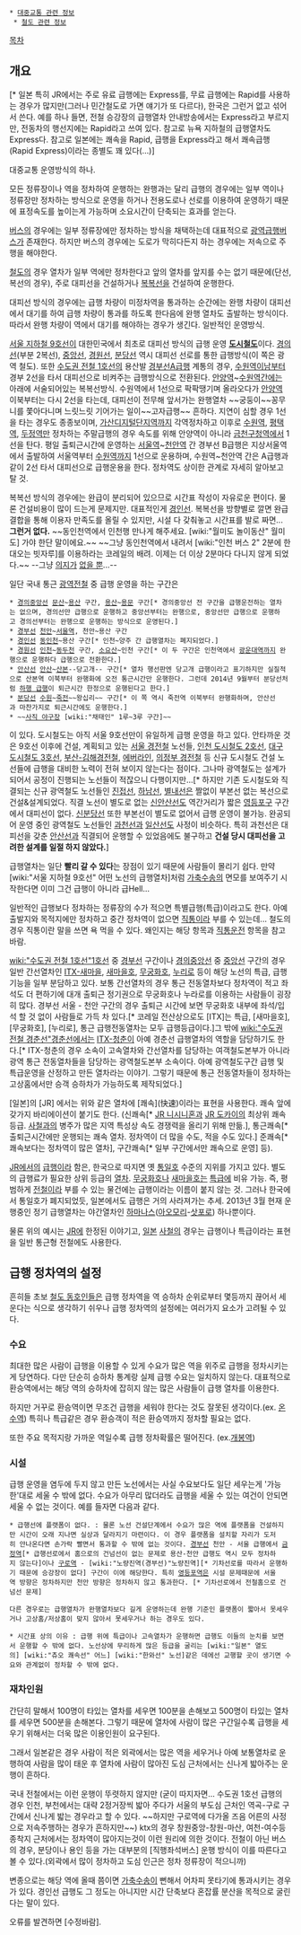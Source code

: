  * [[대중교통 관련 정보]]
  * [[철도 관련 정보]]

[[목차]]
== 개요 ==
{{{+1 急行 / Express, Rapid }}} [* 일본 특히 JR에서는 주로 유료 급행에는 Express를, 무료 급행에는 Rapid를 사용하는 경우가 많지만(그러나 민간철도로 가면 얘기가 또 다르다), 한국은 그런거 없고 섞어서 쓴다. 예를 하나 들면, 전철 승강장의 급행열차 안내방송에서는 Express라고 부르지만, 전동차의 행선지에는 Rapid라고 쓰여 있다. 참고로 뉴욕 지하철의 급행열차도 Express다. 참고로 일본에는 쾌속을 Rapid, 급행을 Express라고 해서 쾌속급행 (Rapid Express)이라는 종별도 꽤 있다(...)]

대중교통 운영방식의 하나.

모든 정류장이나 역을 정차하여 운행하는 완행과는 달리 급행의 경우에는 일부 역이나 정류장만 정차하는 방식으로 운영을 하거나 전용도로나 선로를 이용하여 운영하기 때문에 표정속도를 높이는게 가능하며 소요시간이 단축되는 효과를 얻는다.

[[버스]]의 경우에는 일부 정류장에만 정차하는 방식을 채택하는데 대표적으로 [[광역급행버스]]가 존재한다. 하지만 버스의 경우에는 도로가 막히다든지 하는 경우에는 저속으로 주행을 해야한다.

[[철도]]의 경우 열차가 일부 역에만 정차한다고 앞의 열차를 앞지를 수는 없기 때문에(단선, 복선의 경우), 주로 대피선을 건설하거나 [[복복선]]을 건설하여 운행한다.

대피선 방식의 경우에는 급행 차량이 미정차역을 통과하는 순간에는 완행 차량이 대피선에서 대기를 하여 급행 차량이 통과를 하도록 한다음에 완행 열차도 출발하는 방식이다. 따라서 완행 차량이 역에서 대기를 해야하는 경우가 생긴다. 일반적인 운영방식.

[[서울 지하철 9호선]]이 대한민국에서 최초로 대피선 방식의 급행 운영 '''[[도시철도]]'''이다. [[경의선]](부분 2복선), [[중앙선]], [[경원선]], [[분당선]] 역시 대피선 선로를 통한 급행방식(이 쪽은 광역 철도). 또한 [[수도권 전철 1호선]]의 용산발 [[경부선]]A급행 계통의 경우, [[수원역]]이남부터 경부 2선을 타서 대피선으로 비켜주는 급행방식으로 전환된다. [[안양역]]~[[수원역]]간에는 아래에 서술되어있는 복복선방식. 수원역에서 1선으로 팍팍땡기며 올라오다가 [[안양역]] 이북부터는 다시 2선을 타는데, 대피선이 전무해 앞서가는 완행열차 ~~궁둥이~~꽁무니를 쫓아다니며 느릿느릿 기어가는 일이~~고자급행~~ 흔하다. 지연이 심할 경우 1선을 타는 경우도 종종보이며, [[가산디지털단지역]]까지 각역정차하고 이후로 [[수원역]], [[평택역]], [[두정역]]만 정차하는 주말급행의 경우 속도를 위해 안양역이 아니라 [[금천구청역]]에서 1선을 탄다. 평일 출퇴근시간에 운영하는 [[서울역]]~[[천안역]] 간 경부선 B급행은 지상서울역에서 출발하여 서울역부터 [[수원역]]까지 1선으로 운용하며, 수원역~천안역 간은 A급행과 같이 2선 타서 대피선으로 급행운용을 한다. 정차역도 상이한 관계로 자세히 알아보고 탈 것.

복복선 방식의 경우에는 완급이 분리되어 있으므로 시간표 작성이 자유로운 편이다. 물론 건설비용이 많이 드는게 문제지만. 대표적인게 [[경인선]]. 복복선을 방향별로 깔면 완급결합을 통해 이용자 만족도를 올릴 수 있지만, 시설 다 갖춰놓고 시간표를 발로 짜면... '''그런거 없다.''' ~~동인천역에서 인천행 만나게 해주세요. [wiki:"월미도 놀이동산" 월미도] 가야 한단 말이에요.~~ ~~그냥 동인천역에서 내려서 [wiki:"인천 버스 2" 2분에 한대오는 빗자루]를 이용하라는 코레일의 배려. 이제는 더 이상 2분마다 다니지 않게 되었다.~~ --그냥 [[의지드립|의지]]가 [http://cafe.daum.net/kicha/2w48/38 없을 뿐]...--

일단 국내 통근 [[광역전철]] 중 급행 운영을 하는 구간은 
 * [[수도권 전철 경의중앙선|경의중앙선]] [[문산역|문산]]~[[용산역|용산]] 구간, [[용산역|용산]]~[[용문역|용문]] 구간[* 경의중앙선 전 구간을 급행운전하는 열차는 없으며, 경의선만 급행으로 운행하고 중앙선부터는 완행으로, 중앙선만 급행으로 운행하고 경의선부터는 완행으로 운행하는 방식으로 운영된다.]
 * [[경부선]] [[천안역|천안]]~[[서울역]], 천안~용산 구간
 * [[경인선]] [[동인천역|동인천]]~용산 구간[* 인천~양주 간 급행열차는 폐지되었다.]
 * [[경원선]] [[인천역|인천]]~[[동두천역|동두천]] 구간, [[소요산역|소요산]]~인천 구간[* 이 두 구간은 인천역에서 [[광운대역]]까지 완행으로 운행하다 급행으로 전환한다.]
 * [[안산선]] [[안산역|안산]]~[[산본역|산본]]--당고개-- 구간[* 열차 행선판엔 당고개 급행이라고 표기하지만 실질적으로 산본역 이북부터 완행화에 오전 통근시간만 운행한다. 그런데 2014년 9월부터 분당선처럼 [http://gall.dcinside.com/board/view/?id=train&no=513966&page=2&search_pos=&s_type=search_all&s_keyword=%EA%B8%89%ED%96%89 하행 급행]이 퇴근시간 한정으로 운행된다고 한다.]
 * [[분당선]] [[수원역|수원]]~[[죽전역(분당선)|죽전]]~~왕십리~~ 구간[* 이 쪽 역시 죽전역 이북부터 완행화하며, 안산선과 마찬가지로 퇴근시간에도 운행한다.]
 * ~~[[사직 야구장]] [wiki:"채태인" 1루~3루 구간]~~
이 있다. 도시철도는 아직 서울 9호선만이 유일하게 급행 운영을 하고 있다. 안타까운 것은 9호선 이후에 건설, 계획되고 있는 [[서울 경전철]] 노선들, [[인천 도시철도 2호선]], [[대구 도시철도 3호선]], [[부산-김해경전철]], [[에버라인]], [[의정부 경전철]] 등 신규 도시철도 건설 노선들에 급행을 대비한 노력이 전혀 보이지 않는다는 점이다. 그나마 광역철도는 설계가 되어서 공정이 진행되는 노선들이 적잖으니 다행이지만...[* 하지만 기존 도시철도와 직결되는 신규 광역철도 노선들인 [[진접선]], [[하남선]], [[별내선]]은 짤없이 부본선 없는 복선으로 건설&설계되었다. 직결 노선이 별도로 없는 [[신안산선]]도 역간거리가 짧은 [[영등포구]] 구간에서 대피선이 없다. [[신분당선]] 또한 부본선이 별도로 없어서 급행 운영이 불가능. 완공되어 운영 중인 광역철도 노선들인 [[과천선]]과 [[일산선]]도 사정이 비슷하다. 특히 과천선은 대피선을 갖춘 [[안산선]]과 직결되어 운행할 수 있었음에도 불구하고 '''건설 당시 대피선을 고려한 설계를 일절 하지 않았다.''']

급행열차는 일단 '''빨리 갈 수 있다'''는 장점이 있기 때문에 사람들이 몰리기 쉽다. 만약 [wiki:"서울 지하철 9호선" 어떤 노선의 급행열차]처럼 [[가축수송]]의 면모를 보여주기 시작한다면 이미 그건 급행이 아니라 급Hell...

일반적인 급행보다 정차하는 정류장의 수가 적으면 특별급행(특급)이라고도 한다. 아예 출발지와 목적지에만 정차하고 중간 정차역이 없으면 [[직통]]이라 부를 수 있는데... 철도의 경우 직통이란 말을 쓰면 욕 먹을 수 있다. 왜인지는 해당 항목과 [[직통운전]] 항목을 참고바람.

[[wiki:"수도권 전철 1호선"1호선]] 중 [[경부선]] 구간이나 [[경의중앙선]] 중 [[중앙선]] 구간의 경우 일반 간선열차인 [[ITX-새마을]], [[새마을호]], [[무궁화호]], [[누리로]] 등이 해당 노선의 특급, 급행기능을 일부 분담하고 있다. 보통 간선열차의 경우 통근 전동열차보다 정차역이 적고 좌석도 더 편하기에 대개 출퇴근 정기권으로 무궁화호나 누라로를 이용하는 사람들이 굉장히 많다. 경부선 서울 - 천안 구간의 경우 출퇴근 시간에 보면 무궁화호 내부에 좌석/입석 할 것 없이 사람들로 가득 차 있다.[* 코레일 전산상으로도 [ITX]는 특급, [새마을호], [무궁화호], [누리로], 통근 급행전동열차는 모두 급행등급이다.]그 밖에 [[wiki:"수도권 전철 경춘선"경춘선]]에서는 [[ITX-청춘]]이 아예 경춘선 급행열차의 역할을 담당하기도 한다.[* ITX-청춘의 경우 소속이 고속열차와 간선열차를 담당하는 여객철도본부가 아니라 광역 통근 전동열차들을 담당하는 광역철도본부 소속이다. 아예 광역철도구간 급행 및 특급운영을 산정하고 만든 열차라는 이야기. 그렇기 때문에 통근 전동열차들이 정차하는 고상홈에서만 승객 승하차가 가능하도록 제작되었다.]

[일본]의 [JR] 에서는 위와 같은 열차에 [쾌속](快速)이라는 표현을 사용한다. 쾌속 앞에 갖가지 바리에이션이 붙기도 한다. (신쾌속[* [[JR 니시니혼]]과 [[JR 도카이]]의 최상위 쾌속 등급. [[사철]]과의 병주가 많은 지역 특성상 속도 경쟁력을 올리기 위해 만듦.], 통근쾌속[* 출퇴근시간에만 운행되는 쾌속 열차. 정차역이 더 많을 수도, 적을 수도 있다.] 준쾌속[* 쾌속보다는 정차역이 많은 열차], 구간쾌속[* 일부 구간에서만 쾌속으로 운영] 등).

[[JR]]에서의 [[급행]]이라 함은, 한국으로 따지면 옛 [[통일호]] 수준의 지위를 가지고 있다. 별도의 급행료가 필요한 상위 등급의 [[열차]]. [[무궁화호]]나 [[새마을호]]는 [[특급]]에 비유 가능. 즉, 평범하게 [[전철]]이라 부를 수 있는 물건에는 급행이라는 이름이 붙지 않는 것. 그러나 한국에서 통일호가 폐지되었듯, 일본에서도 급행은 거의 사라져가는 추세. 2013년 3월 현재 운행중인 정기 급행열차는 야간열차인 [[하마나스]]([[아오모리역|아오모리]]-[[삿포로역|삿포로]]) 하나뿐이다.

물론 위의 예시는 [[JR]]에 한정된 이야기고, [[일본]] [[사철]]의 경우는 급행이나 특급이라는 표현을 일반 통근형 전철에도 사용한다. 
== 급행 정차역의 설정 ==
흔히들 초보 [[철도 동호인]]들은 급행 정차역을 역 승하차 순위로부터 몇등까지 끊어서 세운다는 식으로 생각하기 쉬우나 급행 정차역의 설정에는 여러가지 요소가 고려될 수 있다.

=== 수요 ===
최대한 많은 사람이 급행을 이용할 수 있게 수요가 많은 역을 위주로 급행을 정차시키는게 당연하다. 다만 단순히 승하차 통계랑 실제 급행 수요는 일치하지 않는다. 대표적으로 환승역에서는 해당 역의 승하차에 잡히지 않는 많은 사람들이 급행 열차를 이용한다.

하지만 거꾸로 환승역이면 무조건 급행을 세워야 한다는 것도 잘못된 생각이다.(ex. [[온수역]]) 특히나 특급같은 경우 환승객이 적은 환승역까지 정차할 필요는 없다.

또한 주요 목적지랑 가까운 역일수록 급행 정차확률은 떨어진다. (ex.[[개봉역]])

=== 시설 ===
급행 운영을 염두에 두지 않고 만든 노선에서는 사실 수요보다도 일단 세우는게 '가능한'대로 세울 수 밖에 없다. 수요가 아무리 많더라도 급행을 세울 수 있는 여건이 안되면 세울 수 없는 것이다. 예를 들자면 다음과 같다.

 * 급행선에 플랫폼이 없다. : 물론 노선 건설단계에서 수요가 많은 역에 플랫폼을 건설하지만 시간이 오래 지나면 실상과 달라지기 마련이다. 이 경우 플랫폼을 설치할 자리가 도저히 안나온다면 손가락 빨면서 통과할 수 밖에 없는 것이다. [[경부선]] 천안 - 서울 급행에서 [[금정역]][* 급행선로에서 홈으로의 건넘선이 없는 문제로 용산-천안 급행도 역시 모두 정차하지 않는다]이나 [[구로역]] - [wiki:"노량진역(경부선)"노량진역][* 기차선로를 따라서 운행하기 때문에 승강장이 없다] 구간이 이에 해당한다. 특히 [[영등포역]]은 시설 문제때문에 서울역 방향은 정차하지만 천안 방향은 정차하지 않고 통과한다. [* 기차선로에서 전철홈으로 건넘선 문제]

 다른 경우로는 급행열차가 완행열차보다 길게 운영하는데 완행 기준인 플랫폼이 짧아서 못세우거나 고상홈/저상홈이 맞지 않아서 못세우거나 하는 경우도 있다.

 * 시간표 상의 이유 : 급행 위에 특급이나 고속열차가 운행하면 급행도 이들의 눈치를 보면서 운행할 수 밖에 없다. 노선상에 무리하게 많은 등급을 굴리는 [wiki:"일본" 열도의] [wiki:"츄오 쾌속선" 어느] [wiki:"한와선" 노선]같은 데에선 교행할 곳이 생기면 수요와 관계없이 정차할 수 밖에 없다.

=== 재차인원 ===
간단히 말해서 100명이 타있는 열차를 세우면 100분을 손해보고 500명이 타있는 열차를 세우면 500분을 손해본다. 그렇기 때문에 열차에 사람이 많은 구간일수록 급행을 세우기 위해서는 더욱 많은 이용인원이 요구된다.

그래서 일본같은 경우 사람이 적은 외곽에서는 많은 역을 세우거나 아예 보통열차로 운행하여 사람을 많이 태운 후 열차에 사람이 많아진 도심 근처에서는 신나게 밟아주는 운행이 흔하다.

국내 전철에서는 이런 운행이 뚜렷하지 않지만 (굳이 따지자면... 수도권 1호선 급행의 경우 인천, 부천에서는 대략 2정거장씩 밟아 주다가 서울의 부도심 근처인 역곡-구로 구간에서 신나게 밟는 경우라고 할 수 있다. ~~하지만 구로역에 다가올 즈음 어른의 사정으로 저속주행하는 경우가 흔하지만~~) ktx의 경우 창원중앙-창원-마산, 여천-여수등 종착지 근처에서는 정차역이 많아지는것이 이런 원리에 의한 것이다. 전철이 아닌 버스의 경우, 분당이나 용인 등을 가는 대부분의 [직행좌석버스] 운행 방식이 이를 따른다고 볼 수 있다.(외곽에서 많이 정차하고 도심 인근은 정차 정류장이 적으니까)

변종으로는 해당 역에 올때 쯤이면 [[가축수송]]이 뻔해서 어차피 못타기에 통과시키는 경우가 있다. 경인선 급행도 그 정도는 아니지만 시간 단축보다 혼잡률 분산을 목적으로 굴린다는 말이 있다.

오류를 발견하면 [수정바람].
